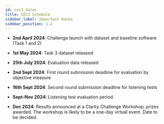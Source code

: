 ```yaml
---
id: cec3_dates
title: CEC3 Schedule
sidebar_label: Important Dates
sidebar_position: 1.2
---
```


- **2nd April 2024**: Challenge launch with dataset and baseline software (Task 1 and 2)
- **1st May 2024**: Task 3 dataset released
- **25th July 2024**: Evaluation data released
- **2nd Sept 2024**: First round submission deadline for evaluation by objective measure

- **16th Sept 2024**: Second round submission deadline for listening tests

- **Sept-Nov 2024**: Listening test evaluation period.
- **Dec 2024**:  Results announced at a Clarity Challenge Workshop; prizes awarded. The workshop is likely to be a one-day virtual event. Date to be decided.
